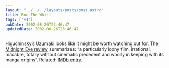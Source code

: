 ```yaml
---
layout: "../../../layouts/posts/post.astro"
title: Rue The Whirl
tags: ["v1"]
pubDate: 2002-08-26T23:46:47
updatedDate: 2002-08-26T23:46:47
---
```


Higuchinsky&#8217;s [Uzumaki][1] looks like it might be worth watching out for. The [Midnight Eye review][2] summarizes: &#8220;a particularly loony film, irrational, macabre, totally without cinematic precedent and wholly in keeping with its manga origins&#8221;. Related: [IMDb entry][3].

[1]: http://www.jpopcinema.com/uzumaki/ "JpopCinema: Uzumaki"
[2]: http://www.midnighteye.com/reviews/uzumaki.shtml "Midnight Eye: Uzmaki Review"
[3]: http://uk.imdb.com/Title?0244870 "IMDb UK: Uzmaki"
